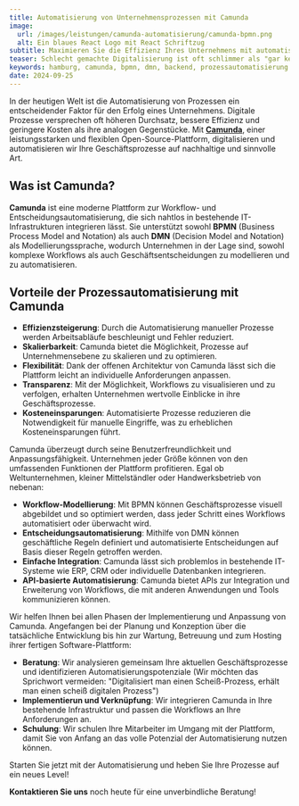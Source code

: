 ```yaml
---
title: Automatisierung von Unternehmensprozessen mit Camunda
image:
  url: /images/leistungen/camunda-automatisierung/camunda-bpmn.png
  alt: Ein blaues React Logo mit React Schriftzug
subtitle: Maximieren Sie die Effizienz Ihres Unternehmens mit automatisierten Workflows
teaser: Schlecht gemachte Digitalisierung ist oft schlimmer als "gar keine Digitalisierung". Wir helfen Ihnen mit Camunda dabei, die Digitalisierung in ihrem Unternehmen sinnvoll, nachhaltig und innovativ zu gestalten.
keywords: hamburg, camunda, bpmn, dmn, backend, prozessautomatisierung
date: 2024-09-25
---
```


In der heutigen Welt ist die Automatisierung von Prozessen ein entscheidender Faktor für den Erfolg eines Unternehmens. Digitale Prozesse versprechen oft höheren Durchsatz, bessere Effizienz und geringere Kosten als ihre analogen Gegenstücke. Mit [**Camunda**](https://camunda.com/), einer leistungsstarken und flexiblen Open-Source-Plattform, digitalisieren und automatisieren wir Ihre Geschäftsprozesse auf nachhaltige und sinnvolle Art.

## Was ist Camunda?

**Camunda** ist eine moderne Plattform zur Workflow- und Entscheidungsautomatisierung, die sich nahtlos in bestehende IT-Infrastrukturen integrieren lässt. Sie unterstützt sowohl **BPMN** (Business Process Model and Notation) als auch **DMN** (Decision Model and Notation) als Modellierungssprache, wodurch Unternehmen in der Lage sind, sowohl komplexe Workflows als auch Geschäftsentscheidungen zu modellieren und zu automatisieren.

## Vorteile der Prozessautomatisierung mit Camunda

- **Effizienzsteigerung**: Durch die Automatisierung manueller Prozesse werden Arbeitsabläufe beschleunigt und Fehler reduziert.
- **Skalierbarkeit**: Camunda bietet die Möglichkeit, Prozesse auf Unternehmensebene zu skalieren und zu optimieren.
- **Flexibilität**: Dank der offenen Architektur von Camunda lässt sich die Plattform leicht an individuelle Anforderungen anpassen.
- **Transparenz**: Mit der Möglichkeit, Workflows zu visualisieren und zu verfolgen, erhalten Unternehmen wertvolle Einblicke in ihre Geschäftsprozesse.
- **Kosteneinsparungen**: Automatisierte Prozesse reduzieren die Notwendigkeit für manuelle Eingriffe, was zu erheblichen Kosteneinsparungen führt.

Camunda überzeugt durch seine Benutzerfreundlichkeit und Anpassungsfähigkeit. Unternehmen jeder Größe können von den umfassenden Funktionen der Plattform profitieren. Egal ob Weltunternehmen, kleiner Mittelständler oder Handwerksbetrieb von nebenan:

- **Workflow-Modellierung**: Mit BPMN können Geschäftsprozesse visuell abgebildet und so optimiert werden, dass jeder Schritt eines Workflows automatisiert oder überwacht wird.
- **Entscheidungsautomatisierung**: Mithilfe von DMN können geschäftliche Regeln definiert und automatisierte Entscheidungen auf Basis dieser Regeln getroffen werden.
- **Einfache Integration**: Camunda lässt sich problemlos in bestehende IT-Systeme wie ERP, CRM oder individuelle Datenbanken integrieren.
- **API-basierte Automatisierung**: Camunda bietet APIs zur Integration und Erweiterung von Workflows, die mit anderen Anwendungen und Tools kommunizieren können.

Wir helfen Ihnen bei allen Phasen der Implementierung und Anpassung von Camunda. Angefangen bei der Planung und Konzeption über die tatsächliche Entwicklung bis hin zur Wartung, Betreuung und zum Hosting ihrer fertigen Software-Plattform:

- **Beratung**: Wir analysieren gemeinsam Ihre aktuellen Geschäftsprozesse und identifizieren Automatisierungspotenziale (Wir möchten das Sprichwort vermeiden: "Digitalisiert man einen Scheiß-Prozess, erhält man einen scheiß digitalen Prozess")
- **Implementierun und Verknüpfung**: Wir integrieren Camunda in Ihre bestehende Infrastruktur und passen die Workflows an Ihre Anforderungen an.
- **Schulung**: Wir schulen Ihre Mitarbeiter im Umgang mit der Plattform, damit Sie von Anfang an das volle Potenzial der Automatisierung nutzen können.

Starten Sie jetzt mit der Automatisierung und heben Sie Ihre Prozesse auf ein neues Level!

**Kontaktieren Sie uns** noch heute für eine unverbindliche Beratung!


<div class="flex gap-4 not-prose items-center justify-center">
  <LinkButton
    variant={'dark'}
    caption={"Gespräch buchen"}
    dark={true}
    href={'https://cal.bitbetter.de/team/bitbetter/projekt-anfrage'}
    newTab={true}
  />
  <LinkButton
    variant="grey"
    caption={"E-Mail schreiben"}
    href={'mailto:info@bitbetter.de'}
  />
</div>

